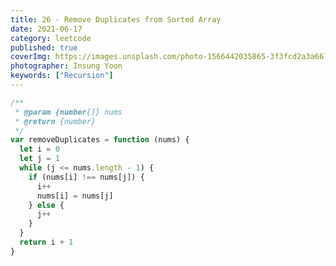 ```yaml
---
title: 26 - Remove Duplicates from Sorted Array
date: 2021-06-17
category: leetcode
published: true
coverImg: https://images.unsplash.com/photo-1566442035865-3f3fcd2a3a66?ixlib=rb-1.2.1&ixid=MnwxMjA3fDB8MHxwaG90by1wYWdlfHx8fGVufDB8fHx8&auto=format&fit=crop&w=1650&q=80
photographer: Insung Yoon
keywords: ["Recursion"]
---
```


```js
/**
 * @param {number[]} nums
 * @return {number}
 */
var removeDuplicates = function (nums) {
  let i = 0
  let j = 1
  while (j <= nums.length - 1) {
    if (nums[i] !== nums[j]) {
      i++
      nums[i] = nums[j]
    } else {
      j++
    }
  }
  return i + 1
}
```
